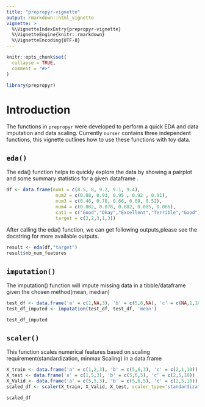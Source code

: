 ```yaml
---
title: "prepropyr-vignette"
output: rmarkdown::html_vignette
vignette: >
  %\VignetteIndexEntry{prepropyr-vignette}
  %\VignetteEngine{knitr::rmarkdown}
  %\VignetteEncoding{UTF-8}
---
```


```r
knitr::opts_chunk$set(
  collapse = TRUE,
  comment = "#>"
)
```

```r
library(prepropyr)
```

# Introduction

The functions in `prepropyr` were developed to perform a quick EDA and data imputation and data scaling. Currently `nurser` contains three independent functions, this vignette outlines how to use these functions with toy data.

## `eda()` 

The eda() function helps to quickly explore the data by showing a pairplot and some summary statistics for a given dataframe .

```r

df <- data.frame(num1 = c(8.5, 8, 9.2, 9.1, 9.4),
                  num2 = c(0.88, 0.93, 0.95 , 0.92 , 0.91),
                  num3 = c(0.46, 0.78, 0.66, 0.69, 0.52),
                  num4 = c(0.082, 0.078, 0.082, 0.085, 0.066),
                  cat1 = c("Good","Okay","Excellent","Terrible","Good"),
                  target = c(2,2,3,1,3))
```
After calling the eda() function, we can get following outputs,please see the docstring for more available outputs.

``` r
result <- eda(df,"target")
result$nb_num_features
```

## `imputation()`

The imputation() function will impute missing data in a tibble/dataframe given the chosen method(mean, median)

``` r
test_df <- data.frame('a' = c(1,NA,3), 'b' = c(5,6,NA), 'c' = c(NA,1,10))
test_df_imputed <- imputation(test_df, test_df, 'mean')
```

```r
test_df_imputed
```

## `scaler()`

This function scales numerical features based on scaling requirement(standardization, minmax Scaling) in a data.frame

```r
X_train <- data.frame('a' = c(1,2,3), 'b' = c(5,6,3), 'c' = c(2,1,10))
X_test <- data.frame('a' = c(1,5,3), 'b' = c(5,6,5), 'c' = c(2,5,10))
X_Valid <- data.frame('a' = c(5,5,3), 'b' = c(5,6,5), 'c' = c(2,5,10))
scaled_df <- scaler(X_train, X_Valid, X_test, scaler_type='standardization')
```

```r
scaled_df
```
